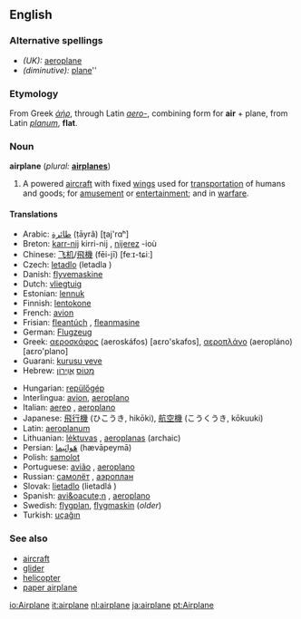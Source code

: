 ==English==

===Alternative spellings===
*''(UK):'' [[aeroplane]]
*''(diminutive):'' [[plane]]''

===Etymology===
From Greek ''[[ἀήρ]]'', through Latin ''[[aero-]]'', combining form for '''air''' + plane, from Latin ''[[planum]]'', '''flat'''.

===Noun===
'''airplane'''  (''plural:'' '''[[airplanes]]''')
# A powered [[aircraft]] with fixed [[wing]]s used for [[transportation]] of humans and goods; for [[amusement]] or [[entertainment]]; and in [[warfare]].

====Translations====
{{top}}
*Arabic: [[طائرة]] (ṭāyrâ) [ʈaj'rɑʰ]
*Breton: [[karr-nij]] {{m}} kirri-nij {{p}}, [[nijerez]] {{f}} -ioù {{p}}
*Chinese: [[飞机]]/[[飛機]] (fēi-jī) [feːɪ-tɕiː]
*Czech: [[letadlo]] {{n}} (letadla {{p}})
*Danish: [[flyvemaskine]]
*Dutch: [[vliegtuig]] {{n}}
*Estonian: [[lennuk]]
*Finnish: [[lentokone]]
*French: [[avion]] {{m}}
*Frisian: [[fleantúch]] {{n}}, [[fleanmasine]]
*German: [[Flugzeug]] {{n}}
*Greek: [[αεροσκάφος]] {{n}} (aeroskáfos) [aɛro'skafos], [[αεροπλάνο]] {{n}} (aeropláno) [aɛro'plano]
*Guarani: [[kurusu veve]]
*Hebrew: [[מָטוֹס]] {{m}} [[אֲוִירוֹן]] {{m}}
{{mid}}
*Hungarian: [[repülőgép]]
*Interlingua: [[avion]], [[aeroplano]]
*Italian: [[aereo]] {{m}}, [[aeroplano]] {{m}}
*Japanese: [[飛行機]] (ひこうき, hikōki), [[航空機]] (こうくうき, kōkuuki)
*Latin: [[aeroplanum]]
*Lithuanian: [[lėktuvas]] {{m}}, [[aeroplanas]] {{m}} (archaic)
*Persian: [[هَواپَيما]] (hævāpeymā)
*Polish: [[samolot]]
*Portuguese: [[avião]] {{m}}, [[aeroplano]] {{m}}
*Russian: [[самолёт]] {{m}}, [[аэроплан]] {{m}}
*Slovak: [[lietadlo]] {{n}} (lietadlá {{p}})
*Spanish: [[avi&oacute;n]] {{m}}, [[aeroplano]] {{m}}
*Swedish: [[flygplan]], [[flygmaskin]] (''older'')
*Turkish: [[uçağın]]
{{bottom}}

===See also===
*[[aircraft]]
*[[glider]]
*[[helicopter]]
*[[paper airplane]]

[[io:Airplane]]
[[it:airplane]]
[[nl:airplane]]
[[ja:airplane]]
[[pt:Airplane]]